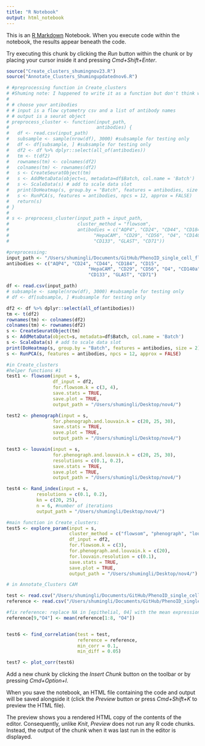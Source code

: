 ```yaml
---
title: "R Notebook"
output: html_notebook
---
```


This is an [R Markdown](http://rmarkdown.rstudio.com) Notebook. When you execute code within the notebook, the results appear beneath the code. 

Try executing this chunk by clicking the *Run* button within the chunk or by placing your cursor inside it and pressing *Cmd+Shift+Enter*. 

```r
source("Create_clusters_shumingnov23.R")
source("Annotate_Clusters_Shumingupdatednov6.R")
```


```r
# #preprocessing function in Create_clusters
# #Shuming note: I happened to write it as a function but don't think we should put it in celltypeR
# 
# # choose your antibodies
# # input is a flow cytometry csv and a list of antibody names
# # output is a seurat object
# preprocess_cluster <- function(input_path,
#                                antibodies) {
#   df <- read.csv(input_path)
#   subsample <- sample(nrow(df), 3000) #subsample for testing only
#   df <- df[subsample, ] #subsample for testing only
#   df2 <- df %>% dplyr::select(all_of(antibodies))
#   tm <- t(df2)
#   rownames(tm) <- colnames(df2)
#   colnames(tm) <- rownames(df2)
#   s <- CreateSeuratObject(tm)
#   s <- AddMetaData(object=s, metadata=df$Batch, col.name = 'Batch')
#   s <- ScaleData(s) # add to scale data slot
#   print(DoHeatmap(s, group.by = "Batch", features = antibodies, size = 2)) # check the data
#   s <- RunPCA(s, features = antibodies, npcs = 12, approx = FALSE)
#   return(s)
# }
# 
# s <- preprocess_cluster(input_path = input_path, 
#                         cluster_method = "flowsom",
#                         antibodies = c("AQP4", "CD24", "CD44", "CD184", "CD15",
#                               "HepaCAM", "CD29", "CD56", "O4", "CD140a",
#                               "CD133", "GLAST", "CD71")) 

#preprocessing:
input_path <- "/Users/shumingli/Documents/GitHub/PhenoID_single_cell_flow_cytometry_analysis/Old/preprocessing/outputs/prepro_outsaligned_transformed_flowset.csv"
antibodies <- c("AQP4", "CD24", "CD44", "CD184", "CD15",
                              "HepaCAM", "CD29", "CD56", "O4", "CD140a",
                              "CD133", "GLAST", "CD71")

df <- read.csv(input_path)
# subsample <- sample(nrow(df), 3000) #subsample for testing only
# df <- df[subsample, ] #subsample for testing only

df2 <- df %>% dplyr::select(all_of(antibodies))
tm <- t(df2)
rownames(tm) <- colnames(df2)
colnames(tm) <- rownames(df2)
s <- CreateSeuratObject(tm)
s <- AddMetaData(object=s, metadata=df$Batch, col.name = 'Batch')
s <- ScaleData(s) # add to scale data slot
print(DoHeatmap(s, group.by = "Batch", features = antibodies, size = 2)) # check the data
s <- RunPCA(s, features = antibodies, npcs = 12, approx = FALSE)
```




```r
#in Create_clusters
#helper functions #1
test1 <- flowsom(input = s, 
                 df_input = df2,
                 for.flowsom.k = c(3, 4), 
                 save.stats = TRUE, 
                 save.plot = TRUE, 
                 output_path = "/Users/shumingli/Desktop/nov4/")

test2 <- phenograph(input = s, 
                 for.phenograph.and.louvain.k = c(20, 25, 30),
                 save.stats = TRUE, 
                 save.plot = TRUE, 
                 output_path = "/Users/shumingli/Desktop/nov4/")

test3 <- louvain(input = s, 
                 for.phenograph.and.louvain.k = c(20, 25, 30),
                 resolutions = c(0.1, 0.2),
                 save.stats = TRUE, 
                 save.plot = TRUE, 
                 output_path = "/Users/shumingli/Desktop/nov4/")

test4 <- Rand_index(input = s,
           resolutions = c(0.1, 0.2),
           kn = c(20, 25),
           n = 6, #number of iterations
           output_path = "/Users/shumingli/Desktop/nov4/")

```


```r
#main function in Create_clusters:
test5 <- explore_param(input = s, 
                       cluster_method = c("flowsom", "phenograph", "louvain"),
                       df_input = df2,
                       for.flowsom.k = c(3), 
                       for.phenograph.and.louvain.k = c(20),
                       for.louvain.resolution = c(0.1),
                       save.stats = TRUE, 
                       save.plot = TRUE, 
                       output_path = "/Users/shumingli/Desktop/nov4/")


```


```r
# in Annotate_Clusters CAM

test <- read.csv("/Users/shumingli/Documents/GitHub/PhenoID_single_cell_flow_cytometry_analysis/Old/preprocessing/outputs/prepro_outstransformed_flowset.csv")
reference <- read.csv("/Users/shumingli/Documents/GitHub/PhenoID_single_cell_flow_cytometry_analysis/Old/correlation/ReferenceMatrix9celltypesOrdered.csv")

#fix reference: replace NA in [epithelial, 04] with the mean expression of 04 in other cell types
reference[9,"O4"] <- mean(reference[1:8, "O4"])


test6 <- find_correlation(test = test, 
                          reference = reference, 
                          min_corr = 0.1, 
                          min_diff = 0.05)

test7 <- plot_corr(test6)
```

Add a new chunk by clicking the *Insert Chunk* button on the toolbar or by pressing *Cmd+Option+I*.

When you save the notebook, an HTML file containing the code and output will be saved alongside it (click the *Preview* button or press *Cmd+Shift+K* to preview the HTML file). 

The preview shows you a rendered HTML copy of the contents of the editor. Consequently, unlike *Knit*, *Preview* does not run any R code chunks. Instead, the output of the chunk when it was last run in the editor is displayed.

